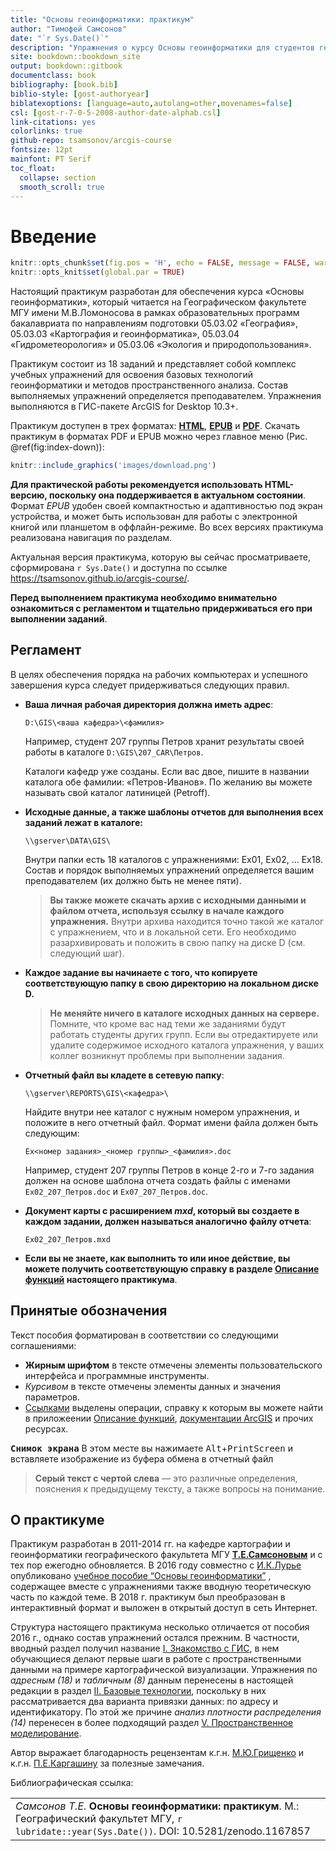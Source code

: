 ```yaml
--- 
title: "Основы геоинформатики: практикум"
author: "Тимофей Самсонов"
date: "`r Sys.Date()`"
description: "Упражнения о курсу Основы геоинформатики для студентов географического факультета МГУ имени М.В.Ломоносова"
site: bookdown::bookdown_site
output: bookdown::gitbook
documentclass: book
bibliography: [book.bib]
biblio-style: [gost-authoryear]
biblatexoptions: [language=auto,autolang=other,movenames=false]
csl: [gost-r-7-0-5-2008-author-date-alphab.csl]
link-citations: yes
colorlinks: true
github-repo: tsamsonov/arcgis-course
fontsize: 12pt
mainfont: PT Serif
toc_float:
  collapse: section
  smooth_scroll: true
---
```


# Введение{-}

```r
knitr::opts_chunk$set(fig.pos = 'H', echo = FALSE, message = FALSE, warning = FALSE)
knitr::opts_knit$set(global.par = TRUE)
```

Настоящий практикум разработан для обеспечения курса «Основы геоинформатики», который читается на Географическом факультете МГУ имени М.В.Ломоносова в рамках образовательных программ бакалавриата по направлениям подготовки 05.03.02 «География», 05.03.03 «Картография и геоинформатика», 05.03.04 «Гидрометеорология» и 05.03.06 «Экология и природопользования». 

Практикум состоит из 18 заданий и представляет собой комплекс учебных упражнений для освоения базовых технологий геоинформатики и методов пространственного анализа. Состав выполняемых упражнений определяется преподавателем. Упражнения выполняются в ГИС-пакете ArcGIS for Desktop 10.3+.

Практикум доступен в трех форматах: [__HTML__](https://tsamsonov.github.io/arcgis-course/), [__EPUB__](https://tsamsonov.github.io/arcgis-course/arcgis-course.epub) и [__PDF__](https://tsamsonov.github.io/arcgis-course/arcgis-course.pdf). Скачать практикум в форматах PDF и EPUB можно через главное меню (Рис. \@ref(fig:index-down)):

```r
knitr::include_graphics('images/download.png')
```

__Для практической работы рекомендуется использовать HTML-версию, поскольку она поддерживается в актуальном состоянии__. Формат _EPUB_ удобен своей компактностью и адаптивностью под экран устройства, и может быть использован для работы с электронной книгой или планшетом в оффлайн-режиме. Во всех версиях практикума реализована навигация по разделам.

Актуальная версия практикума, которую вы сейчас просматриваете, сформирована `r Sys.Date()` и доступна по ссылке <https://tsamsonov.github.io/arcgis-course/>.

__Перед выполнением практикума необходимо внимательно ознакомиться с регламентом и тщательно придерживаться его при выполнении заданий__.

## Регламент {-}

В целях обеспечения порядка на рабочих компьютерах и успешного завершения курса следует придерживаться следующих правил.

- __Ваша личная рабочая директория должна иметь адрес__:

    `D:\GIS\<ваша кафедра>\<фамилия>`

    Например, студент 207 группы Петров хранит результаты своей работы в каталоге `D:\GIS\207_CAR\Петров`.

    Каталоги кафедр уже созданы. Если вас двое, пишите в названии каталога обе фамилии: «Петров-Иванов». По желанию вы можете называть свой каталог латиницей (Petroff).

- __Исходные данные, а также шаблоны отчетов для выполнения всех заданий лежат в каталоге:__

    `\\gserver\DATA\GIS\`

    Внутри папки есть 18 каталогов с упражнениями: Ex01, Ex02, ... Ex18. Состав и порядок выполняемых упражнений определяется вашим преподавателем (их должно быть не менее пяти). 
    
    > __Вы также можете скачать архив с исходными данными и файлом отчета, используя ссылку в начале каждого упражнения.__ Внутри архива находится точно такой же каталог с упражнением, что и в локальной сети. Его необходимо разархивировать и положить в свою папку на диске D (см. следующий шаг).
    
- __Каждое задание вы начинаете с того, что копируете соответствующую папку в свою директорию на локальном диске D.__

    > __Не меняйте ничего в каталоге исходных данных на сервере.__ Помните, что кроме вас над теми же заданиями будут работать студенты других групп. Если вы отредактируете или удалите содержимое исходного каталога упражнения, у ваших коллег возникнут проблемы при выполнении задания. 

- __Отчетный файл вы кладете в сетевую папку__:

    `\\gserver\REPORTS\GIS\<кафедра>\`

    Найдите внутри нее каталог с нужным номером упражнения, и положите в него отчетный файл. Формат имени файла должен быть следующим: 

    `Ex<номер задания>_<номер группы>_<фамилия>.doc`

    Например, студент 207 группы Петров в конце 2-го и 7-го задания должен на основе шаблона отчета создать файлы с именами `Ex02_207_Петров.doc` и `Ex07_207_Петров.doc`.

- __Документ карты с расширением _mxd_, который вы создаете в каждом задании, должен называться аналогично файлу отчета__: 

    `Ex02_207_Петров.mxd`

- __Если вы не знаете, как выполнить то или иное действие, вы можете получить соответствующую справку в разделе [Описание функций](#manual-catalog) настоящего практикума__.

## Принятые обозначения {-}

Текст пособия форматирован в соответствии со следующими соглашениями:

- __Жирным шрифтом__ в тексте отмечены элементы пользовательского интерфейса и программные инструменты.
- _Курсивом_ в тексте отмечены элементы данных и значения параметров.
- [Ссылками]() выделены операции, справку к которым вы можете найти в приложеении [Описание функций](#manual-catalog), [документации ArcGIS](https://desktop.arcgis.com/ru/documentation/) и прочих ресурсах.

<kbd>__Снимок экрана__</kbd> В этом месте вы нажимаете <kbd>Alt</kbd>+<kbd>PrintScreen</kbd> и вставляете изображение из буфера обмена в отчетный файл

> __Серый текст с чертой слева__ — это различные определения, пояснения к предыдущему тексту, а также вопросы на понимание.

## О практикуме {-}

Практикум разработан в 2011-2014 гг. на кафедре картографии и геоинформатики географического факультета МГУ [__Т.Е.Самсоновым__](https://istina.msu.ru/profile/tsamsonov/) и с тех пор ежегодно обновляется. В 2016 году совместно с [И.К.Лурье](https://istina.msu.ru/profile/IK_Lurie/) опубликовано [учебное пособие "Основы геоинформатики"](https://istina.msu.ru/download/45821659/1ej66u:uSUtcUS-XmdMMyRRpC-yflDmCv8/) , содержащее вместе с упражнениями также вводную теоретическую часть по каждой теме. В 2018 г. практикум был преобразован в интерактивный формат и выложен в открытый доступ в сеть Интернет.

Структура настоящего практикума несколько отличается от пособия 2016 г., однако состав упражнений остался прежним. В частности, вводный раздел получил название [I. Знакомство с ГИС](#map-design-quaternary), в нем обучающиеся делают первые шаги в работе с пространственными данными на примере картографической визуализации. Упражнения по _адресным (18)_ и _табличным (8)_ данным перенесены в настоящей редакции в раздел [II. Базовые технологии](#map-ref-general), поскольку в них рассматривается два варианта привязки данных: по адресу и идентификатору. По этой же причине _анализ плотности распределения (14)_ перенесен в более подходящий раздел [V. Пространственное моделирование](#density-analysis). 

Автор выражает благодарность рецензентам к.г.н. [М.Ю.Грищенко](https://istina.msu.ru/profile/sila_trakt/) и к.г.н. [П.Е.Каргашину](https://istina.msu.ru/profile/pavelkargashin/) за полезные замечания.

Библиографическая ссылка:

----
_Самсонов Т.Е._ **Основы геоинформатики: практикум**. М.: Географический факультет МГУ, `r lubridate::year(Sys.Date())`. DOI: 10.5281/zenodo.1167857
----
